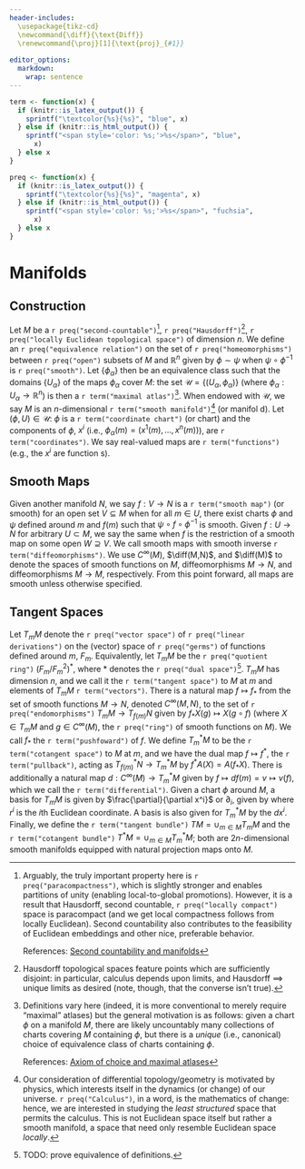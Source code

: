 ```yaml
---
header-includes: 
  \usepackage{tikz-cd}
  \newcommand{\diff}{\text{Diff}}
  \renewcommand{\proj}[1]{\text{proj}_{#1}}
  
editor_options: 
  markdown: 
    wrap: sentence
---
```


```r
term <- function(x) {
  if (knitr::is_latex_output()) {
    sprintf("\textcolor{%s}{%s}", "blue", x)
  } else if (knitr::is_html_output()) {
    sprintf("<span style='color: %s;'>%s</span>", "blue",
      x)
  } else x
}
```

```r
preq <- function(x) {
  if (knitr::is_latex_output()) {
    sprintf("\textcolor{%s}{%s}", "magenta", x)
  } else if (knitr::is_html_output()) {
    sprintf("<span style='color: %s;'>%s</span>", "fuchsia",
      x)
  } else x
}
```

# Manifolds {#manifolds}

## Construction

Let $M$ be a `r preq("second-countable")`[^manifolds-1], `r preq("Hausdorff")`[^manifolds-2], `r preq("locally Euclidean topological space")` of dimension $n$. We define an `r preq("equivalence relation")` on the set of `r preq("homeomorphisms")` between `r preq("open")` subsets of $M$ and $\mathbb{R}^n$ given by $\phi \sim \psi$ when $\psi \circ \phi^{-1}$ is `r preq("smooth")`. Let $\{\phi_\alpha\}$ then be an equivalence class such that the domains $\{U_\alpha\}$ of the maps $\phi_\alpha$ cover $M$: the set $\mathcal{U} = \{(U_\alpha, \phi_\alpha)\}$ (where $\phi_\alpha : U_\alpha \to \mathbb{R}^n$) is then a `r term("maximal atlas")`[^manifolds-3]. When endowed with $\mathcal{U}$, we say $M$ is an $n$-dimensional `r term("smooth manifold")`[^manifolds-4] (or manifol
d). Let $(\phi, U) \in \mathcal{U}$: $\phi$ is a `r term("coordinate chart")` (or chart) and the components of $\phi$, $x^i$ (i.e., $\phi_\alpha(m) = (x^1(m), \dots, x^n(m))$), are `r term("coordinates")`. We say real-valued maps are `r term("functions")` (e.g., the $x^i$ are function
s).

[^manifolds-1]: Arguably, the truly important property here is `r preq("paracompactness")`, which is slightly stronger and enables partitions of unity (enabling local-to-global promotions).
    However, it is a result that Hausdorff, second countable, `r preq("locally compact")` space is paracompact (and we get local compactness follows from locally Euclidean).
    Second countability also contributes to the feasibility of Euclidean embeddings and other nice, preferable behavior.

    References: [Second countability and manifolds](https://math.stackexchange.com/questions/2131530/why-is-important-for-a-manifold-to-have-countable-basis)

[^manifolds-2]: Hausdorff topological spaces feature points which are sufficiently disjoint: in particular, calculus depends upon limits, and Hausdorff $\implies$ unique limits as desired (note, though, that the converse isn't true).

[^manifolds-3]: Definitions vary here (indeed, it is more conventional to merely require "maximal" atlases) but the general motivation is as follows: given a chart $\phi$ on a manifold $M$, there are likely uncountably many collections of charts covering $M$ containing $\phi$, but there is a *unique* (i.e., canonical) choice of equivalence class of charts containing $\phi$.

    References: [Axiom of choice and maximal atlases](https://math.stackexchange.com/questions/66554/is-zorns-lemma-required-to-prove-the-existence-of-a-maximal-atlas-on-a-manifold)

[^manifolds-4]: Our consideration of differential topology/geometry is motivated by physics, which interests itself in the dynamics (or change) of our universe.
    `r preq("Calculus")`, in a word, is the mathematics of change: hence, we are interested in studying the *least structured* space that permits the calculus.
    This is not Euclidean space itself but rather a smooth manifold, a space that need only resemble Euclidean space *locally*.

## Smooth Maps

Given another manifold $N$, we say $f : V \to N$ is a `r term("smooth map")` (or smooth) for an open set $V \subseteq M$ when for all $m \in U$, there exist charts $\phi$ and $\psi$ defined around $m$ and $f(m)$ such that $\psi \circ f \circ \phi^{-1}$ is smooth.
Given $f : U \to N$ for arbitrary $U \subset M$, we say the same when $f$ is the restriction of a smooth map on some open $W \supseteq V$.
We call smooth maps with smooth inverse `r term("diffeomorphisms")`.
We use $C^\infty(M)$, $\diff(M,N)$, and $\diff(M)$ to denote the spaces of smooth functions on $M$, diffeomorphisms $M \to N$, and diffeomorphisms $M \to M$, respectively.
From this point forward, all maps are smooth unless otherwise specified.

## Tangent Spaces

Let $T_m M$ denote the `r preq("vector space")` of `r preq("linear derivations")` on the (vector) space of `r preq("germs")` of functions defined around $m$, $F_m$.
Equivalently, let $T_m M$ be the `r preq("quotient ring")` $(F_m/F_m^2)^*$, where $*$ denotes the `r preq("dual space")`[^manifolds-5].
$T_m M$ has dimension $n$, and we call it the `r term("tangent space")` to $M$ at $m$ and elements of $T_m M$ `r term("vectors")`. There is a natural map $f \mapsto f_*$ from the set of smooth functions $M \to N$, denoted $C^\infty(M,N)$, to the set of `r preq("endomorphisms")` $T_m M \to T_{f(m)} N$ given by $f_* X(g) \mapsto X(g \circ f)$ (where $X \in T_m M$ and $g \in C^\infty(M)$, the `r preq("ring")` of smooth functions on $M$).
We call $f_*$ the `r term("pushfoward")` of $f$.
We define $T_m^* M$ to be the `r term("cotangent space")` to $M$ at $m$, and we have the dual map $f \mapsto f^*$, the `r term("pullback")`, acting as $T_{f(m)}^* N \to T_m^* M$ by $f^* A(X) = A(f_* X)$.
There is additionally a natural map $d : C^\infty(M) \to T_m^* M$ given by $f \mapsto df(m) = v \mapsto v(f)$, which we call the `r term("differential")`. Given a chart $\phi$ around $M$, a basis for $T_m M$ is given by $\frac{\partial}{\partial x^i}$ or $\partial_{i}$, given by \begin{equation}     
    \partial_{i}f = \frac{\partial (f \circ \phi^{-1})}{\partial r^i}\Big|_m 
\end{equation} where $r^i$ is the $i$th Euclidean coordinate.
A basis is also given for $T^*_m M$ by the $dx^i$.
Finally, we define the `r term("tangent bundle")` $TM = \cup_{m\in M} T_m M$ and the `r term("cotangent bundle")` $T^*M = \cup_{m\in M} T_m^* M$; both are $2n$-dimensional smooth manifolds equipped with natural projection maps onto $M$.

[^manifolds-5]: TODO: prove equivalence of definitions.
